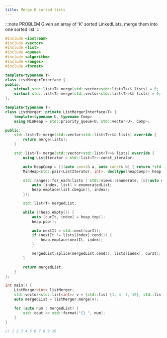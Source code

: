 ```yaml
---
title: Merge K sorted lists
---
```


:::note PROBLEM
Given an array of ‘K’ sorted LinkedLists, merge them into one sorted list.
:::

```cpp
#include <iostream>
#include <vector>
#include <list>
#include <queue>
#include <algorithm>
#include <ranges>
#include <format>

template<typename T>
class ListMergerInterface {
public:
    virtual std::list<T> merge(std::vector<std::list<T>>& lists) = 0;
    virtual std::list<T> merge(std::vector<std::list<T>>&& lists) = 0;
};

template<typename T>
class ListMerger: private ListMergerInterface<T> {
    template<typename U, typename Comp>
    using MinHeap = std::priority_queue<U, std::vector<U>, Comp>;

public:
    std::list<T> merge(std::vector<std::list<T>>&& lists) override {
        return merge(lists);
    }

    std::list<T> merge(std::vector<std::list<T>>& lists) override {
        using ListIterator = std::list<T>::const_iterator;

        auto heapComp = [](auto const& a, auto const& b) { return *std::get<0>(a) > *std::get<0>(b); };
        MinHeap<std::pair<ListIterator, int>, decltype(heapComp)> heap(heapComp);

        std::ranges::for_each(lists | std::views::enumerate, [&](auto enumeratedList) {
            auto [index, list] = enumeratedList;
            heap.emplace(list.cbegin(), index);
        });

        std::list<T> mergedList;

        while (!heap.empty()) {
            auto [curIt, index] = heap.top();
            heap.pop();

            auto nextIt = std::next(curIt);
            if (nextIt != lists[index].cend()) {
                heap.emplace(nextIt, index);
            }

            mergedList.splice(mergedList.cend(), lists[index], curIt);
        }

        return mergedList;
    }
};

int main() {
    ListMerger<int> listMerger;
    std::vector<std::list<int>> v = {std::list {1, 4, 7, 10}, std::list {3, 5, 6}, std::list {2, 8, 9}};
    auto mergedList = listMerger.merge(v);

    for (auto num : mergedList) {
        std::cout << std::format("{} ", num);
    }
}

// 1 2 3 4 5 6 7 8 9 10 
```
